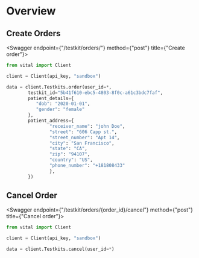 
# Overview

## Create Orders

<Swagger endpoint={"/testkit/orders/"} method={"post"} title={"Create order"}>

```python
from vital import Client

client = Client(api_key, "sandbox")

data = client.Testkits.order(user_id=*,
        testkit_id="5b41f610-ebc5-4803-8f0c-a61c3bdc7faf",
        patient_details={
           "dob": "2020-01-01",
           "gender": "female"
        },
        patient_address={
                "receiver_name": "john Doe",
                "street": "606 Capp st.",
                "street_number": "Apt 14",
                "city": "San Francisco",
                "state": "CA",
                "zip": "94107",
                "country": "US",
                "phone_number": "+181808433"
                },
        })
```

</Swagger>

## Cancel Order

<Swagger endpoint={"/testkit/orders/{order_id}/cancel"} method={"post"} title={"Cancel order"}>

```python
from vital import Client

client = Client(api_key, "sandbox")

data = client.Testkits.cancel(user_id=*)
```

</Swagger>

